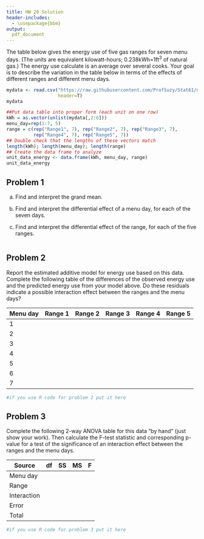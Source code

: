 ```yaml
---
title: HW 20 Solution
header-includes:
  - \usepackage{bbm}
output:
  pdf_document
---
```


The table below gives the energy use of five gas ranges for seven menu days. (The units are equivalent kilowatt-hours; 0.238kWh=1ft$^3$ of natural gas.) The energy use calculate is an average over several cooks. Your goal is to describe the variation in the table below in terms of the effects of different ranges and different menu days. 


```r
mydata <- read.csv("https://raw.githubusercontent.com/ProfSuzy/Stat61/main/gasranges.csv", 
                   header=T)
mydata
```

```r
##Put data table into proper form (each unit on one row)
kWh = as.vector(unlist(mydata[,2:6]))
menu_day=rep(1:7, 5)
range = c(rep("Range1", 7), rep("Range2", 7), rep("Range3", 7), 
          rep("Range4", 7), rep("Range5", 7))
## Double check that the lengths of these vectors match 
length(kWh); length(menu_day); length(range)
## Create the data frame to analyze 
unit_data_energy <- data.frame(kWh, menu_day, range)
unit_data_energy
```
 
## Problem 1 

(a) Find and interpret the grand mean. 

(b) Find and interpret the differential effect of a menu day, for each of the seven days. 

(c) Find and interpret the differential effect of the range, for each of the five ranges. 

```r

```


\pagebreak 
## Problem 2 

Report the estimated additive model for energy use based on this data. Complete the following table of the differences of the observed energy use and the predicted energy use from your model above. Do these residuals indicate a possible interaction effect between the ranges and the menu days? 

| Menu day | Range 1 | Range 2 | Range 3 | Range 4 | Range 5 | 
| --- | --- | --- | --- | --- | --- |
| 1 |   |   |   |   |   |
| 2 |   |   |   |   |   |
| 3 |   |   |   |   |   |
| 4 |   |   |   |   |   |
| 5 |   |   |   |   |   |
| 6 |   |   |   |   |   |
| 7 |   |   |   |   |   |
 

```r
#if you use R code for problem 2 put it here
``` 
 
\pagebreak 
## Problem 3 

Complete the following 2-way ANOVA table for this data "by hand" (just show your work). Then calculate the F-test statistic and corresponding p-value for a test of the significance of an interaction effect between the ranges and the menu days. 


| Source | df | SS | MS | F | 
| --- | --- | --- | --- | --- |
| Menu day |   |   |   |   | 
| Range |    |   |   |   |
| Interaction |    |   |   |   |
| Error |    |   |   |   |
| Total |   |   |   |   |


```r
#if you use R code for problem 3 put it here
```
